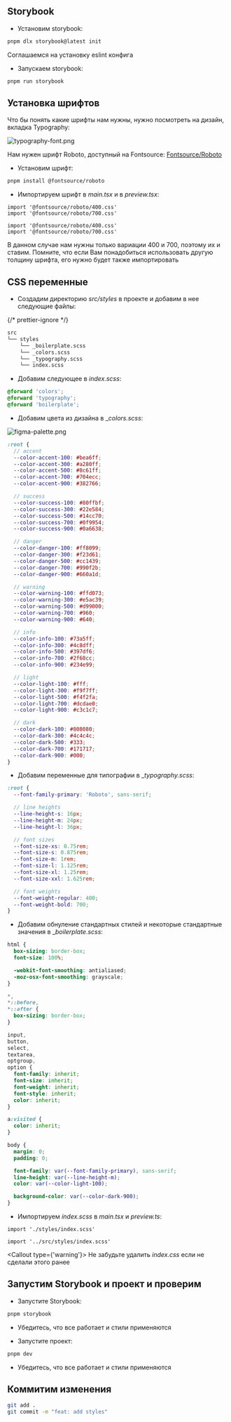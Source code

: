 
## Storybook

- Установим storybook:

```bash filename="Terminal"
pnpm dlx storybook@latest init
```

<Callout type="info">Соглашаемся на установку eslint конфига</Callout>

- Запускаем storybook:

```bash filename="Terminal"
pnpm run storybook
```

## Установка шрифтов

Что бы понять какие шрифты нам нужны, нужно посмотреть на дизайн, вкладка Typography:

![typography-font.png](./images/typography-font.png)

Нам нужен шрифт Roboto, доступный на Fontsource:
[Fontsource/Roboto](https://fontsource.org/fonts/roboto)

- Установим шрифт:

```bash filename="Terminal"
pnpm install @fontsource/roboto
```

- Импортируем шрифт в _main.tsx_ и в _preview.tsx_:

```tsx filename="main.tsx"
import '@fontsource/roboto/400.css'
import '@fontsource/roboto/700.css'
```

```tsx filename=".storybook/preview.ts"
import '@fontsource/roboto/400.css'
import '@fontsource/roboto/700.css'
```

<Callout type="info">
  В данном случае нам нужны только вариации 400 и 700, поэтому их и ставим. Помните, что если Вам
  понадобиться использовать другую толщину шрифта, его нужно будет также импортировать
</Callout>

## CSS переменные

- Создадим директорию _src/styles_ в проекте
  и добавим в нее следующие файлы:

{/* prettier-ignore */}
```markdown
src
└── styles
    └── _boilerplate.scss
    └── _colors.scss
    └── _typography.scss
    └── index.scss
```

- Добавим следующее в _index.scss_:

```scss filename="index.scss"
@forward 'colors';
@forward 'typography';
@forward 'boilerplate';
```

- Добавим цвета из дизайна в \__colors.scss_:

![figma-palette.png](./images/figma-palette.png)

```scss filename="colors.scss"
:root {
  // accent
  --color-accent-100: #bea6ff;
  --color-accent-300: #a280ff;
  --color-accent-500: #8c61ff;
  --color-accent-700: #704ecc;
  --color-accent-900: #382766;

  // success
  --color-success-100: #80ffbf;
  --color-success-300: #22e584;
  --color-success-500: #14cc70;
  --color-success-700: #0f9954;
  --color-success-900: #0a6638;

  // danger
  --color-danger-100: #ff8099;
  --color-danger-300: #f23d61;
  --color-danger-500: #cc1439;
  --color-danger-700: #990f2b;
  --color-danger-900: #660a1d;

  // warning
  --color-warning-100: #ffd073;
  --color-warning-300: #e5ac39;
  --color-warning-500: #d99000;
  --color-warning-700: #960;
  --color-warning-900: #640;

  // info
  --color-info-100: #73a5ff;
  --color-info-300: #4c8dff;
  --color-info-500: #397df6;
  --color-info-700: #2f68cc;
  --color-info-900: #234e99;

  // light
  --color-light-100: #fff;
  --color-light-300: #f9f7ff;
  --color-light-500: #f4f2fa;
  --color-light-700: #dcdae0;
  --color-light-900: #c3c1c7;

  // dark
  --color-dark-100: #808080;
  --color-dark-300: #4c4c4c;
  --color-dark-500: #333;
  --color-dark-700: #171717;
  --color-dark-900: #000;
}
```

- Добавим переменные для типографии в \__typography.scss_:

```scss filename="_typography.scss"
:root {
  --font-family-primary: 'Roboto', sans-serif;

  // line heights
  --line-height-s: 16px;
  --line-height-m: 24px;
  --line-height-l: 36px;

  // font sizes
  --font-size-xs: 0.75rem;
  --font-size-s: 0.875rem;
  --font-size-m: 1rem;
  --font-size-l: 1.125rem;
  --font-size-xl: 1.25rem;
  --font-size-xxl: 1.625rem;

  // font weights
  --font-weight-regular: 400;
  --font-weight-bold: 700;
}
```

- Добавим обнуление стандартных стилей и некоторые стандартные значения в \__boilerplate.scss_:

```scss filename="_boilerplate.scss"
html {
  box-sizing: border-box;
  font-size: 100%;

  -webkit-font-smoothing: antialiased;
  -moz-osx-font-smoothing: grayscale;
}

*,
*::before,
*::after {
  box-sizing: border-box;
}

input,
button,
select,
textarea,
optgroup,
option {
  font-family: inherit;
  font-size: inherit;
  font-weight: inherit;
  font-style: inherit;
  color: inherit;
}

a:visited {
  color: inherit;
}

body {
  margin: 0;
  padding: 0;

  font-family: var(--font-family-primary), sans-serif;
  line-height: var(--line-height-m);
  color: var(--color-light-100);

  background-color: var(--color-dark-900);
}
```

- Импортируем _index.scss_ в _main.tsx_ и _preview.ts_:

```tsx filename="main.tsx"
import './styles/index.scss'
```

```tsx filename="preview.ts"
import '../src/styles/index.scss'
```

<Callout type={'warning'}>
  Не забудьте удалить <i>index.css</i> если не сделали этого ранее
</Callout>

## Запустим Storybook и проект и проверим

- Запустите Storybook:

```bash filename="Terminal"
pnpm storybook
```

- Убедитесь, что все работает и стили применяются

- Запустите проект:

```bash filename="Terminal"
pnpm dev
```

- Убедитесь, что все работает и стили применяются

## Коммитим изменения

```bash filename="Terminal"
git add .
git commit -m "feat: add styles"
```
